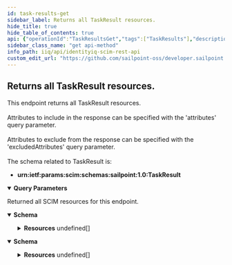 ```yaml
---
id: task-results-get
sidebar_label: Returns all TaskResult resources.
hide_title: true
hide_table_of_contents: true
api: {"operationId":"TaskResultsGet","tags":["TaskResults"],"description":"This endpoint returns all TaskResult resources. <br /><br />\nAttributes to include in the response can be specified with the 'attributes' query parameter. <br /><br />\nAttributes to exclude from the response can be specified with the 'excludedAttributes' query parameter. <br /><br />\nThe schema related to TaskResult is:\n- **urn:ietf:params:scim:schemas:sailpoint:1.0:TaskResult**\n","parameters":[{"in":"query","name":"filter","schema":{"type":"string","example":"name eq \"AdminsAggTask\""},"description":"Allows for query filters according to RFC-7644, Section 3.4.2.2 - not all operations are supported."},{"in":"query","name":"lookupByName","schema":{"type":"boolean","default":false,"example":true},"description":"**(OPTIONAL)** Set to true if the TaskResult name is passed instead of the TaskResult id."},{"in":"query","name":"sortBy","schema":{"type":"string","example":"launched"},"description":"Allows sorting the results by a resource's attributes."},{"in":"query","name":"sortOrder","schema":{"type":"string","default":"ascending"},"example":"descending","description":"Determines what order to sort results in."},{"in":"query","name":"startIndex","schema":{"type":"integer","example":10,"default":1},"description":"Determines the starting index of the result set."},{"in":"query","name":"count","schema":{"type":"integer","example":5,"default":1000},"description":"Specifies the number of results per page."},{"in":"query","name":"attributes","schema":{"type":"string","example":"completionStatus, attributes"},"description":"A comma-separated list of attributes to return in the response. This query parameter supersedes excludedAttributes, so providing the same attribute(s) to both will result in the attribute(s) being returned."},{"in":"query","name":"excludedAttributes","schema":{"type":"string","example":"taskDefinition, host"},"description":"A comma-separated list of attributes to exclude from the response. **Some attributes cannot be excluded.**"}],"responses":{"200":{"description":"Returned all SCIM resources for this endpoint.","content":{"application/json":{"schema":{"properties":{"totalResults":{"description":"Number of resources returned for this endpoint","type":"integer","example":"1,"},"startIndex":{"description":"The starting index of the resource set list. Can be specified with startIndex query parameter.","type":"integer","example":1},"schemas":{"description":"SCIM Schema used for response.","type":"array","items":{"type":"string"},"example":["urn:ietf:params:scim:api:messages:2.0:ListResponse"]},"Resources":{"type":"array","items":{"properties":{"id":{"description":"Unique identifier of the TaskResult.","type":"string","example":"7f00000180281df7818028c03252085c"},"name":{"description":"Name of the TaskResult.","type":"string","example":"Aggregate HR Authoritative"},"type":{"description":"Type of the TaskResult.","type":"string","example":"AccountAggregation"},"completionStatus":{"type":"string","description":"Completion Status of the TaskResult.","enum":["Success","Warning","Error","Terminated","TempError"],"example":"Success"},"launcher":{"description":"Launcher of the TaskResult.","type":"string","example":"spadmin"},"host":{"description":"Host of the TaskResult.","type":"string","example":"centos-server.local"},"progress":{"description":"Progress of the TaskResult.","type":"string","example":"Launched 2 partitions."},"targetClass":{"description":"Target Class of the TaskResult.","type":"string","example":"Permission"},"targetName":{"description":"Target Name of the Task Result.","type":"string","example":"PAM Credential Container"},"terminated":{"description":"Flag to indicate this TaskResult is terminated.","type":"boolean","example":true},"partitioned":{"description":"Flag to indicate this TaskResult is partitioned.","type":"boolean","example":true},"launched":{"type":"string","format":"date-time","description":"The launched DateTime of the TaskResult.","example":"2022-04-14T10:45:26.114-05:00"},"completed":{"type":"string","format":"date-time","description":"The completed DateTime of the TaskResult.","example":"2022-04-14T10:45:26.098-05:00"},"expiration":{"type":"string","format":"date-time","description":"The expiration DateTime of the TaskResult.","example":"2022-05-03T16:40:34.271-05:00"},"verified":{"type":"string","format":"date-time","description":"The verification DateTime of the TaskResult.","example":"2022-05-03T16:40:34.271-05:00"},"percentageComplete":{"type":"integer","description":"The percentage completed of this TaskResult.","example":55},"pendingSignOffs":{"description":"The number of pending signoffs of this TaskResult.","type":"integer","example":2},"taskDefinition":{"type":"string","description":"Name of the TaskDefinition of the TaskResult.","example":"Aggregate HR Authoritative"},"taskSchedule":{"description":"Name of the TaskSchedule of the TaskResult.","type":"string","example":"Perform maintenance"},"attributes":{"description":"A list of attributes of the TaskResult.","type":"array","items":{"properties":{"key":{"description":"The attribute key.","type":"string","example":"total"},"value":{"description":"The attribute value.","type":"string","example":"3"}}}},"messages":{"description":"List of messages of the TaskResult.","type":"array","items":{"example":["Unathorized access to database in server: 192.100.1.25"]}},"meta":{"type":"object","properties":{"created":{"description":"DateTime when the TaskResult was created.","type":"string","format":"date-time","example":"2022-04-14T10:44:54.834-05:00"},"location":{"description":"URL to the TaskResult.","type":"string","example":"http://localhost:8080/identityiq/scim/v2/TaskResults/7f00000180281df7818028c03252085c"},"lastModified":{"description":"DateTime of TaskResult last modification.","type":"string","format":"date-time","example":"2022-04-05T15:52:30.119-05:00"},"version":{"description":"TaskResult version.","type":"string","example":"\"W\"1649951094834\""},"resourceType":{"description":"Resource type of the metadata subject.","type":"string","example":"TaskResult"}}},"schemas":{"type":"array","example":["urn:ietf:params:scim:schemas:sailpoint:1.0:TaskResult"]}}}}}}},"application/scim+json":{"schema":{"properties":{"totalResults":{"description":"Number of TaskResult resources returned.","type":"integer","example":"1500,"},"startIndex":{"description":"The starting index of the resource set list. Can be specified with startIndex query parameter.","type":"integer","example":1},"schemas":{"description":"SCIM Schema used for response.","type":"array","items":{"type":"string"},"example":["urn:ietf:params:scim:api:messages:2.0:ListResponse"]},"Resources":{"description":"The SCIM resources returned for this endpoint.","type":"array","items":{"properties":{"id":{"description":"Unique identifier of the TaskResult.","type":"string","example":"7f00000180281df7818028c03252085c"},"name":{"description":"Name of the TaskResult.","type":"string","example":"Aggregate HR Authoritative"},"type":{"description":"Type of the TaskResult.","type":"string","example":"AccountAggregation"},"completionStatus":{"type":"string","description":"Completion Status of the TaskResult.","enum":["Success","Warning","Error","Terminated","TempError"],"example":"Success"},"launcher":{"description":"Launcher of the TaskResult.","type":"string","example":"spadmin"},"host":{"description":"Host of the TaskResult.","type":"string","example":"centos-server.local"},"progress":{"description":"Progress of the TaskResult.","type":"string","example":"Launched 2 partitions."},"targetClass":{"description":"Target Class of the TaskResult.","type":"string","example":"Permission"},"targetName":{"description":"Target Name of the Task Result.","type":"string","example":"PAM Credential Container"},"terminated":{"description":"Flag to indicate this TaskResult is terminated.","type":"boolean","example":true},"partitioned":{"description":"Flag to indicate this TaskResult is partitioned.","type":"boolean","example":true},"launched":{"type":"string","format":"date-time","description":"The launched DateTime of the TaskResult.","example":"2022-04-14T10:45:26.114-05:00"},"completed":{"type":"string","format":"date-time","description":"The completed DateTime of the TaskResult.","example":"2022-04-14T10:45:26.098-05:00"},"expiration":{"type":"string","format":"date-time","description":"The expiration DateTime of the TaskResult.","example":"2022-05-03T16:40:34.271-05:00"},"verified":{"type":"string","format":"date-time","description":"The verification DateTime of the TaskResult.","example":"2022-05-03T16:40:34.271-05:00"},"percentageComplete":{"type":"integer","description":"The percentage completed of this TaskResult.","example":55},"pendingSignOffs":{"description":"The number of pending signoffs of this TaskResult.","type":"integer","example":2},"taskDefinition":{"type":"string","description":"Name of the TaskDefinition of the TaskResult.","example":"Aggregate HR Authoritative"},"taskSchedule":{"description":"Name of the TaskSchedule of the TaskResult.","type":"string","example":"Perform maintenance"},"attributes":{"description":"A list of attributes of the TaskResult.","type":"array","items":{"properties":{"key":{"description":"The attribute key.","type":"string","example":"total"},"value":{"description":"The attribute value.","type":"string","example":"3"}}}},"messages":{"description":"List of messages of the TaskResult.","type":"array","items":{"example":["Unathorized access to database in server: 192.100.1.25"]}},"meta":{"type":"object","properties":{"created":{"description":"DateTime when the TaskResult was created.","type":"string","format":"date-time","example":"2022-04-14T10:44:54.834-05:00"},"location":{"description":"URL to the TaskResult.","type":"string","example":"http://localhost:8080/identityiq/scim/v2/TaskResults/7f00000180281df7818028c03252085c"},"lastModified":{"description":"DateTime of TaskResult last modification.","type":"string","format":"date-time","example":"2022-04-05T15:52:30.119-05:00"},"version":{"description":"TaskResult version.","type":"string","example":"\"W\"1649951094834\""},"resourceType":{"description":"Resource type of the metadata subject.","type":"string","example":"TaskResult"}}},"schemas":{"type":"array","example":["urn:ietf:params:scim:schemas:sailpoint:1.0:TaskResult"]}}}}}}}}}},"method":"get","path":"/TaskResults","servers":[{"url":"http://localhost:8080/identityiq/scim/v2","description":"IdentityIQ SCIM server basepath and path to API."}],"security":[{"basicAuth":[]}],"securitySchemes":{"basicAuth":{"type":"http","scheme":"basic"}},"info":{"description":"IdentityIQ REST Endpoint Interface Documentation for SCIM\n","version":"8.3","title":"IdentityIQ SCIM REST API"},"postman":{"name":"Returns all TaskResult resources.","description":{"content":"This endpoint returns all TaskResult resources. <br /><br />\nAttributes to include in the response can be specified with the 'attributes' query parameter. <br /><br />\nAttributes to exclude from the response can be specified with the 'excludedAttributes' query parameter. <br /><br />\nThe schema related to TaskResult is:\n- **urn:ietf:params:scim:schemas:sailpoint:1.0:TaskResult**\n","type":"text/plain"},"url":{"path":["TaskResults"],"host":["{{baseUrl}}"],"query":[{"disabled":false,"description":{"content":"Allows for query filters according to RFC-7644, Section 3.4.2.2 - not all operations are supported.","type":"text/plain"},"key":"filter","value":""},{"disabled":false,"description":{"content":"**(OPTIONAL)** Set to true if the TaskResult name is passed instead of the TaskResult id.","type":"text/plain"},"key":"lookupByName","value":""},{"disabled":false,"description":{"content":"Allows sorting the results by a resource's attributes.","type":"text/plain"},"key":"sortBy","value":""},{"disabled":false,"description":{"content":"Determines what order to sort results in.","type":"text/plain"},"key":"sortOrder","value":""},{"disabled":false,"description":{"content":"Determines the starting index of the result set.","type":"text/plain"},"key":"startIndex","value":""},{"disabled":false,"description":{"content":"Specifies the number of results per page.","type":"text/plain"},"key":"count","value":""},{"disabled":false,"description":{"content":"A comma-separated list of attributes to return in the response. This query parameter supersedes excludedAttributes, so providing the same attribute(s) to both will result in the attribute(s) being returned.","type":"text/plain"},"key":"attributes","value":""},{"disabled":false,"description":{"content":"A comma-separated list of attributes to exclude from the response. **Some attributes cannot be excluded.**","type":"text/plain"},"key":"excludedAttributes","value":""}],"variable":[]},"header":[{"key":"Accept","value":"application/json"}],"method":"GET"}}
sidebar_class_name: "get api-method"
info_path: iiq/api/identityiq-scim-rest-api
custom_edit_url: "https://github.com/sailpoint-oss/developer.sailpoint.com/issues/new?assignees=&labels=&template=bug-report.md&title=%5BBug%5D+Your+Bug+Report+Here Requesting changes to 'Returns all TaskResult resources.' (task-results-get)"
---
```



## Returns all TaskResult resources.



This endpoint returns all TaskResult resources. <br /><br />
Attributes to include in the response can be specified with the 'attributes' query parameter. <br /><br />
Attributes to exclude from the response can be specified with the 'excludedAttributes' query parameter. <br /><br />
The schema related to TaskResult is:
- **urn:ietf:params:scim:schemas:sailpoint:1.0:TaskResult**


<details style={{"marginBottom":"1rem"}} data-collapsed={false} open={true}><summary style={{}}><strong>Query Parameters</strong></summary><div><ul><ParamsItem className={"paramsItem"} param={{"in":"query","name":"filter","schema":{"type":"string","example":"name eq \"AdminsAggTask\""},"description":"Allows for query filters according to RFC-7644, Section 3.4.2.2 - not all operations are supported."}}></ParamsItem><ParamsItem className={"paramsItem"} param={{"in":"query","name":"lookupByName","schema":{"type":"boolean","default":false,"example":true},"description":"**(OPTIONAL)** Set to true if the TaskResult name is passed instead of the TaskResult id."}}></ParamsItem><ParamsItem className={"paramsItem"} param={{"in":"query","name":"sortBy","schema":{"type":"string","example":"launched"},"description":"Allows sorting the results by a resource's attributes."}}></ParamsItem><ParamsItem className={"paramsItem"} param={{"in":"query","name":"sortOrder","schema":{"type":"string","default":"ascending"},"example":"descending","description":"Determines what order to sort results in."}}></ParamsItem><ParamsItem className={"paramsItem"} param={{"in":"query","name":"startIndex","schema":{"type":"integer","example":10,"default":1},"description":"Determines the starting index of the result set."}}></ParamsItem><ParamsItem className={"paramsItem"} param={{"in":"query","name":"count","schema":{"type":"integer","example":5,"default":1000},"description":"Specifies the number of results per page."}}></ParamsItem><ParamsItem className={"paramsItem"} param={{"in":"query","name":"attributes","schema":{"type":"string","example":"completionStatus, attributes"},"description":"A comma-separated list of attributes to return in the response. This query parameter supersedes excludedAttributes, so providing the same attribute(s) to both will result in the attribute(s) being returned."}}></ParamsItem><ParamsItem className={"paramsItem"} param={{"in":"query","name":"excludedAttributes","schema":{"type":"string","example":"taskDefinition, host"},"description":"A comma-separated list of attributes to exclude from the response. **Some attributes cannot be excluded.**"}}></ParamsItem></ul></div></details><div><ApiTabs><TabItem label={"200"} value={"200"}><div>

Returned all SCIM resources for this endpoint.

</div><div><MimeTabs schemaType={"response"}><TabItem label={"application/json"} value={"application/json"}><SchemaTabs><TabItem label={"Schema"} value={"Schema"}><details style={{}} data-collapsed={false} open={true}><summary style={{"textAlign":"left"}}><strong>Schema</strong></summary><div style={{"textAlign":"left","marginLeft":"1rem"}}></div><ul style={{"marginLeft":"1rem"}}><SchemaItem collapsible={false} name={"totalResults"} required={false} deprecated={undefined} schemaDescription={"Number of resources returned for this endpoint"} schemaName={"integer"} qualifierMessage={undefined} defaultValue={undefined}></SchemaItem><SchemaItem collapsible={false} name={"startIndex"} required={false} deprecated={undefined} schemaDescription={"The starting index of the resource set list. Can be specified with startIndex query parameter."} schemaName={"integer"} qualifierMessage={undefined} defaultValue={undefined}></SchemaItem><SchemaItem collapsible={false} name={"schemas"} required={false} deprecated={undefined} schemaDescription={"SCIM Schema used for response."} schemaName={"string[]"} qualifierMessage={undefined} defaultValue={undefined}></SchemaItem><SchemaItem collapsible={true} className={"schemaItem"}><details style={{}}><summary style={{}}><strong>Resources</strong><span style={{"opacity":"0.6"}}> undefined[]</span></summary><div style={{"marginLeft":"1rem"}}><SchemaItem collapsible={false} name={"id"} required={false} deprecated={undefined} schemaDescription={"Unique identifier of the TaskResult."} schemaName={"string"} qualifierMessage={undefined} defaultValue={undefined}></SchemaItem><SchemaItem collapsible={false} name={"name"} required={false} deprecated={undefined} schemaDescription={"Name of the TaskResult."} schemaName={"string"} qualifierMessage={undefined} defaultValue={undefined}></SchemaItem><SchemaItem collapsible={false} name={"type"} required={false} deprecated={undefined} schemaDescription={"Type of the TaskResult."} schemaName={"string"} qualifierMessage={undefined} defaultValue={undefined}></SchemaItem><SchemaItem collapsible={false} name={"completionStatus"} required={false} deprecated={undefined} schemaDescription={"Completion Status of the TaskResult."} schemaName={"string"} qualifierMessage={"**Possible values:** [`Success`, `Warning`, `Error`, `Terminated`, `TempError`]"} defaultValue={undefined}></SchemaItem><SchemaItem collapsible={false} name={"launcher"} required={false} deprecated={undefined} schemaDescription={"Launcher of the TaskResult."} schemaName={"string"} qualifierMessage={undefined} defaultValue={undefined}></SchemaItem><SchemaItem collapsible={false} name={"host"} required={false} deprecated={undefined} schemaDescription={"Host of the TaskResult."} schemaName={"string"} qualifierMessage={undefined} defaultValue={undefined}></SchemaItem><SchemaItem collapsible={false} name={"progress"} required={false} deprecated={undefined} schemaDescription={"Progress of the TaskResult."} schemaName={"string"} qualifierMessage={undefined} defaultValue={undefined}></SchemaItem><SchemaItem collapsible={false} name={"targetClass"} required={false} deprecated={undefined} schemaDescription={"Target Class of the TaskResult."} schemaName={"string"} qualifierMessage={undefined} defaultValue={undefined}></SchemaItem><SchemaItem collapsible={false} name={"targetName"} required={false} deprecated={undefined} schemaDescription={"Target Name of the Task Result."} schemaName={"string"} qualifierMessage={undefined} defaultValue={undefined}></SchemaItem><SchemaItem collapsible={false} name={"terminated"} required={false} deprecated={undefined} schemaDescription={"Flag to indicate this TaskResult is terminated."} schemaName={"boolean"} qualifierMessage={undefined} defaultValue={undefined}></SchemaItem><SchemaItem collapsible={false} name={"partitioned"} required={false} deprecated={undefined} schemaDescription={"Flag to indicate this TaskResult is partitioned."} schemaName={"boolean"} qualifierMessage={undefined} defaultValue={undefined}></SchemaItem><SchemaItem collapsible={false} name={"launched"} required={false} deprecated={undefined} schemaDescription={"The launched DateTime of the TaskResult."} schemaName={"date-time"} qualifierMessage={undefined} defaultValue={undefined}></SchemaItem><SchemaItem collapsible={false} name={"completed"} required={false} deprecated={undefined} schemaDescription={"The completed DateTime of the TaskResult."} schemaName={"date-time"} qualifierMessage={undefined} defaultValue={undefined}></SchemaItem><SchemaItem collapsible={false} name={"expiration"} required={false} deprecated={undefined} schemaDescription={"The expiration DateTime of the TaskResult."} schemaName={"date-time"} qualifierMessage={undefined} defaultValue={undefined}></SchemaItem><SchemaItem collapsible={false} name={"verified"} required={false} deprecated={undefined} schemaDescription={"The verification DateTime of the TaskResult."} schemaName={"date-time"} qualifierMessage={undefined} defaultValue={undefined}></SchemaItem><SchemaItem collapsible={false} name={"percentageComplete"} required={false} deprecated={undefined} schemaDescription={"The percentage completed of this TaskResult."} schemaName={"integer"} qualifierMessage={undefined} defaultValue={undefined}></SchemaItem><SchemaItem collapsible={false} name={"pendingSignOffs"} required={false} deprecated={undefined} schemaDescription={"The number of pending signoffs of this TaskResult."} schemaName={"integer"} qualifierMessage={undefined} defaultValue={undefined}></SchemaItem><SchemaItem collapsible={false} name={"taskDefinition"} required={false} deprecated={undefined} schemaDescription={"Name of the TaskDefinition of the TaskResult."} schemaName={"string"} qualifierMessage={undefined} defaultValue={undefined}></SchemaItem><SchemaItem collapsible={false} name={"taskSchedule"} required={false} deprecated={undefined} schemaDescription={"Name of the TaskSchedule of the TaskResult."} schemaName={"string"} qualifierMessage={undefined} defaultValue={undefined}></SchemaItem><SchemaItem collapsible={true} className={"schemaItem"}><details style={{}}><summary style={{}}><strong>attributes</strong><span style={{"opacity":"0.6"}}> undefined[]</span></summary><div style={{"marginLeft":"1rem"}}><div style={{"marginTop":".5rem","marginBottom":".5rem"}}>

A list of attributes of the TaskResult.

</div><SchemaItem collapsible={false} name={"key"} required={false} deprecated={undefined} schemaDescription={"The attribute key."} schemaName={"string"} qualifierMessage={undefined} defaultValue={undefined}></SchemaItem><SchemaItem collapsible={false} name={"value"} required={false} deprecated={undefined} schemaDescription={"The attribute value."} schemaName={"string"} qualifierMessage={undefined} defaultValue={undefined}></SchemaItem></div></details></SchemaItem><SchemaItem collapsible={false} name={"messages"} required={false} deprecated={undefined} schemaDescription={"List of messages of the TaskResult."} schemaName={"undefined[]"} qualifierMessage={undefined} defaultValue={undefined}></SchemaItem><SchemaItem collapsible={true} className={"schemaItem"}><details style={{}}><summary style={{}}><strong>meta</strong><span style={{"opacity":"0.6"}}> object</span></summary><div style={{"marginLeft":"1rem"}}><SchemaItem collapsible={false} name={"created"} required={false} deprecated={undefined} schemaDescription={"DateTime when the TaskResult was created."} schemaName={"date-time"} qualifierMessage={undefined} defaultValue={undefined}></SchemaItem><SchemaItem collapsible={false} name={"location"} required={false} deprecated={undefined} schemaDescription={"URL to the TaskResult."} schemaName={"string"} qualifierMessage={undefined} defaultValue={undefined}></SchemaItem><SchemaItem collapsible={false} name={"lastModified"} required={false} deprecated={undefined} schemaDescription={"DateTime of TaskResult last modification."} schemaName={"date-time"} qualifierMessage={undefined} defaultValue={undefined}></SchemaItem><SchemaItem collapsible={false} name={"version"} required={false} deprecated={undefined} schemaDescription={"TaskResult version."} schemaName={"string"} qualifierMessage={undefined} defaultValue={undefined}></SchemaItem><SchemaItem collapsible={false} name={"resourceType"} required={false} deprecated={undefined} schemaDescription={"Resource type of the metadata subject."} schemaName={"string"} qualifierMessage={undefined} defaultValue={undefined}></SchemaItem></div></details></SchemaItem><SchemaItem collapsible={false} name={"schemas"} required={false} deprecated={undefined} schemaDescription={undefined} schemaName={"array"} qualifierMessage={undefined} defaultValue={undefined}></SchemaItem></div></details></SchemaItem></ul></details></TabItem><TabItem label={"Example (from schema)"} value={"Example (from schema)"}><ResponseSamples responseExample={"{\n  \"totalResults\": \"1,\",\n  \"startIndex\": 1,\n  \"schemas\": [\n    \"urn:ietf:params:scim:api:messages:2.0:ListResponse\"\n  ],\n  \"Resources\": [\n    {\n      \"id\": \"7f00000180281df7818028c03252085c\",\n      \"name\": \"Aggregate HR Authoritative\",\n      \"type\": \"AccountAggregation\",\n      \"completionStatus\": \"Success\",\n      \"launcher\": \"spadmin\",\n      \"host\": \"centos-server.local\",\n      \"progress\": \"Launched 2 partitions.\",\n      \"targetClass\": \"Permission\",\n      \"targetName\": \"PAM Credential Container\",\n      \"terminated\": true,\n      \"partitioned\": true,\n      \"launched\": \"2022-04-14T10:45:26.114-05:00\",\n      \"completed\": \"2022-04-14T10:45:26.098-05:00\",\n      \"expiration\": \"2022-05-03T16:40:34.271-05:00\",\n      \"verified\": \"2022-05-03T16:40:34.271-05:00\",\n      \"percentageComplete\": 55,\n      \"pendingSignOffs\": 2,\n      \"taskDefinition\": \"Aggregate HR Authoritative\",\n      \"taskSchedule\": \"Perform maintenance\",\n      \"attributes\": [\n        {\n          \"key\": \"total\",\n          \"value\": \"3\"\n        }\n      ],\n      \"messages\": [\n        [\n          \"Unathorized access to database in server: 192.100.1.25\"\n        ]\n      ],\n      \"meta\": {\n        \"created\": \"2022-04-14T10:44:54.834-05:00\",\n        \"location\": \"http://localhost:8080/identityiq/scim/v2/TaskResults/7f00000180281df7818028c03252085c\",\n        \"lastModified\": \"2022-04-05T15:52:30.119-05:00\",\n        \"version\": \"\\\"W\\\"1649951094834\\\"\",\n        \"resourceType\": \"TaskResult\"\n      },\n      \"schemas\": [\n        \"urn:ietf:params:scim:schemas:sailpoint:1.0:TaskResult\"\n      ]\n    }\n  ]\n}"} language={"json"}></ResponseSamples></TabItem></SchemaTabs></TabItem><TabItem label={"application/scim+json"} value={"application/scim+json"}><SchemaTabs><TabItem label={"Schema"} value={"Schema"}><details style={{}} data-collapsed={false} open={true}><summary style={{"textAlign":"left"}}><strong>Schema</strong></summary><div style={{"textAlign":"left","marginLeft":"1rem"}}></div><ul style={{"marginLeft":"1rem"}}><SchemaItem collapsible={false} name={"totalResults"} required={false} deprecated={undefined} schemaDescription={"Number of TaskResult resources returned."} schemaName={"integer"} qualifierMessage={undefined} defaultValue={undefined}></SchemaItem><SchemaItem collapsible={false} name={"startIndex"} required={false} deprecated={undefined} schemaDescription={"The starting index of the resource set list. Can be specified with startIndex query parameter."} schemaName={"integer"} qualifierMessage={undefined} defaultValue={undefined}></SchemaItem><SchemaItem collapsible={false} name={"schemas"} required={false} deprecated={undefined} schemaDescription={"SCIM Schema used for response."} schemaName={"string[]"} qualifierMessage={undefined} defaultValue={undefined}></SchemaItem><SchemaItem collapsible={true} className={"schemaItem"}><details style={{}}><summary style={{}}><strong>Resources</strong><span style={{"opacity":"0.6"}}> undefined[]</span></summary><div style={{"marginLeft":"1rem"}}><div style={{"marginTop":".5rem","marginBottom":".5rem"}}>

The SCIM resources returned for this endpoint.

</div><SchemaItem collapsible={false} name={"id"} required={false} deprecated={undefined} schemaDescription={"Unique identifier of the TaskResult."} schemaName={"string"} qualifierMessage={undefined} defaultValue={undefined}></SchemaItem><SchemaItem collapsible={false} name={"name"} required={false} deprecated={undefined} schemaDescription={"Name of the TaskResult."} schemaName={"string"} qualifierMessage={undefined} defaultValue={undefined}></SchemaItem><SchemaItem collapsible={false} name={"type"} required={false} deprecated={undefined} schemaDescription={"Type of the TaskResult."} schemaName={"string"} qualifierMessage={undefined} defaultValue={undefined}></SchemaItem><SchemaItem collapsible={false} name={"completionStatus"} required={false} deprecated={undefined} schemaDescription={"Completion Status of the TaskResult."} schemaName={"string"} qualifierMessage={"**Possible values:** [`Success`, `Warning`, `Error`, `Terminated`, `TempError`]"} defaultValue={undefined}></SchemaItem><SchemaItem collapsible={false} name={"launcher"} required={false} deprecated={undefined} schemaDescription={"Launcher of the TaskResult."} schemaName={"string"} qualifierMessage={undefined} defaultValue={undefined}></SchemaItem><SchemaItem collapsible={false} name={"host"} required={false} deprecated={undefined} schemaDescription={"Host of the TaskResult."} schemaName={"string"} qualifierMessage={undefined} defaultValue={undefined}></SchemaItem><SchemaItem collapsible={false} name={"progress"} required={false} deprecated={undefined} schemaDescription={"Progress of the TaskResult."} schemaName={"string"} qualifierMessage={undefined} defaultValue={undefined}></SchemaItem><SchemaItem collapsible={false} name={"targetClass"} required={false} deprecated={undefined} schemaDescription={"Target Class of the TaskResult."} schemaName={"string"} qualifierMessage={undefined} defaultValue={undefined}></SchemaItem><SchemaItem collapsible={false} name={"targetName"} required={false} deprecated={undefined} schemaDescription={"Target Name of the Task Result."} schemaName={"string"} qualifierMessage={undefined} defaultValue={undefined}></SchemaItem><SchemaItem collapsible={false} name={"terminated"} required={false} deprecated={undefined} schemaDescription={"Flag to indicate this TaskResult is terminated."} schemaName={"boolean"} qualifierMessage={undefined} defaultValue={undefined}></SchemaItem><SchemaItem collapsible={false} name={"partitioned"} required={false} deprecated={undefined} schemaDescription={"Flag to indicate this TaskResult is partitioned."} schemaName={"boolean"} qualifierMessage={undefined} defaultValue={undefined}></SchemaItem><SchemaItem collapsible={false} name={"launched"} required={false} deprecated={undefined} schemaDescription={"The launched DateTime of the TaskResult."} schemaName={"date-time"} qualifierMessage={undefined} defaultValue={undefined}></SchemaItem><SchemaItem collapsible={false} name={"completed"} required={false} deprecated={undefined} schemaDescription={"The completed DateTime of the TaskResult."} schemaName={"date-time"} qualifierMessage={undefined} defaultValue={undefined}></SchemaItem><SchemaItem collapsible={false} name={"expiration"} required={false} deprecated={undefined} schemaDescription={"The expiration DateTime of the TaskResult."} schemaName={"date-time"} qualifierMessage={undefined} defaultValue={undefined}></SchemaItem><SchemaItem collapsible={false} name={"verified"} required={false} deprecated={undefined} schemaDescription={"The verification DateTime of the TaskResult."} schemaName={"date-time"} qualifierMessage={undefined} defaultValue={undefined}></SchemaItem><SchemaItem collapsible={false} name={"percentageComplete"} required={false} deprecated={undefined} schemaDescription={"The percentage completed of this TaskResult."} schemaName={"integer"} qualifierMessage={undefined} defaultValue={undefined}></SchemaItem><SchemaItem collapsible={false} name={"pendingSignOffs"} required={false} deprecated={undefined} schemaDescription={"The number of pending signoffs of this TaskResult."} schemaName={"integer"} qualifierMessage={undefined} defaultValue={undefined}></SchemaItem><SchemaItem collapsible={false} name={"taskDefinition"} required={false} deprecated={undefined} schemaDescription={"Name of the TaskDefinition of the TaskResult."} schemaName={"string"} qualifierMessage={undefined} defaultValue={undefined}></SchemaItem><SchemaItem collapsible={false} name={"taskSchedule"} required={false} deprecated={undefined} schemaDescription={"Name of the TaskSchedule of the TaskResult."} schemaName={"string"} qualifierMessage={undefined} defaultValue={undefined}></SchemaItem><SchemaItem collapsible={true} className={"schemaItem"}><details style={{}}><summary style={{}}><strong>attributes</strong><span style={{"opacity":"0.6"}}> undefined[]</span></summary><div style={{"marginLeft":"1rem"}}><div style={{"marginTop":".5rem","marginBottom":".5rem"}}>

A list of attributes of the TaskResult.

</div><SchemaItem collapsible={false} name={"key"} required={false} deprecated={undefined} schemaDescription={"The attribute key."} schemaName={"string"} qualifierMessage={undefined} defaultValue={undefined}></SchemaItem><SchemaItem collapsible={false} name={"value"} required={false} deprecated={undefined} schemaDescription={"The attribute value."} schemaName={"string"} qualifierMessage={undefined} defaultValue={undefined}></SchemaItem></div></details></SchemaItem><SchemaItem collapsible={false} name={"messages"} required={false} deprecated={undefined} schemaDescription={"List of messages of the TaskResult."} schemaName={"undefined[]"} qualifierMessage={undefined} defaultValue={undefined}></SchemaItem><SchemaItem collapsible={true} className={"schemaItem"}><details style={{}}><summary style={{}}><strong>meta</strong><span style={{"opacity":"0.6"}}> object</span></summary><div style={{"marginLeft":"1rem"}}><SchemaItem collapsible={false} name={"created"} required={false} deprecated={undefined} schemaDescription={"DateTime when the TaskResult was created."} schemaName={"date-time"} qualifierMessage={undefined} defaultValue={undefined}></SchemaItem><SchemaItem collapsible={false} name={"location"} required={false} deprecated={undefined} schemaDescription={"URL to the TaskResult."} schemaName={"string"} qualifierMessage={undefined} defaultValue={undefined}></SchemaItem><SchemaItem collapsible={false} name={"lastModified"} required={false} deprecated={undefined} schemaDescription={"DateTime of TaskResult last modification."} schemaName={"date-time"} qualifierMessage={undefined} defaultValue={undefined}></SchemaItem><SchemaItem collapsible={false} name={"version"} required={false} deprecated={undefined} schemaDescription={"TaskResult version."} schemaName={"string"} qualifierMessage={undefined} defaultValue={undefined}></SchemaItem><SchemaItem collapsible={false} name={"resourceType"} required={false} deprecated={undefined} schemaDescription={"Resource type of the metadata subject."} schemaName={"string"} qualifierMessage={undefined} defaultValue={undefined}></SchemaItem></div></details></SchemaItem><SchemaItem collapsible={false} name={"schemas"} required={false} deprecated={undefined} schemaDescription={undefined} schemaName={"array"} qualifierMessage={undefined} defaultValue={undefined}></SchemaItem></div></details></SchemaItem></ul></details></TabItem><TabItem label={"Example (from schema)"} value={"Example (from schema)"}><ResponseSamples responseExample={"{\n  \"totalResults\": \"1500,\",\n  \"startIndex\": 1,\n  \"schemas\": [\n    \"urn:ietf:params:scim:api:messages:2.0:ListResponse\"\n  ],\n  \"Resources\": [\n    {\n      \"id\": \"7f00000180281df7818028c03252085c\",\n      \"name\": \"Aggregate HR Authoritative\",\n      \"type\": \"AccountAggregation\",\n      \"completionStatus\": \"Success\",\n      \"launcher\": \"spadmin\",\n      \"host\": \"centos-server.local\",\n      \"progress\": \"Launched 2 partitions.\",\n      \"targetClass\": \"Permission\",\n      \"targetName\": \"PAM Credential Container\",\n      \"terminated\": true,\n      \"partitioned\": true,\n      \"launched\": \"2022-04-14T10:45:26.114-05:00\",\n      \"completed\": \"2022-04-14T10:45:26.098-05:00\",\n      \"expiration\": \"2022-05-03T16:40:34.271-05:00\",\n      \"verified\": \"2022-05-03T16:40:34.271-05:00\",\n      \"percentageComplete\": 55,\n      \"pendingSignOffs\": 2,\n      \"taskDefinition\": \"Aggregate HR Authoritative\",\n      \"taskSchedule\": \"Perform maintenance\",\n      \"attributes\": [\n        {\n          \"key\": \"total\",\n          \"value\": \"3\"\n        }\n      ],\n      \"messages\": [\n        [\n          \"Unathorized access to database in server: 192.100.1.25\"\n        ]\n      ],\n      \"meta\": {\n        \"created\": \"2022-04-14T10:44:54.834-05:00\",\n        \"location\": \"http://localhost:8080/identityiq/scim/v2/TaskResults/7f00000180281df7818028c03252085c\",\n        \"lastModified\": \"2022-04-05T15:52:30.119-05:00\",\n        \"version\": \"\\\"W\\\"1649951094834\\\"\",\n        \"resourceType\": \"TaskResult\"\n      },\n      \"schemas\": [\n        \"urn:ietf:params:scim:schemas:sailpoint:1.0:TaskResult\"\n      ]\n    }\n  ]\n}"} language={"json"}></ResponseSamples></TabItem></SchemaTabs></TabItem></MimeTabs></div></TabItem></ApiTabs></div>